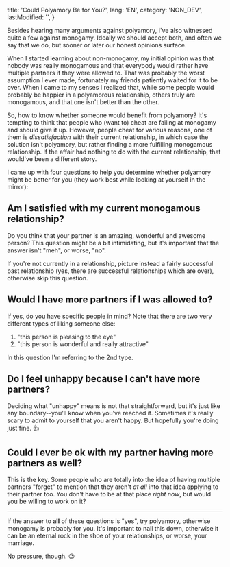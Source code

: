   title: 'Could Polyamory Be for You?',
  lang: 'EN',
  category: 'NON_DEV',
  lastModified: '',
}

Besides hearing many arguments against polyamory, I've also witnessed quite a few against monogamy. Ideally we should accept both, and often we say that we do, but sooner or later our honest opinions surface.

When I started learning about non-monogamy, my initial opinion was that nobody was really monogamous and that everybody would rather have multiple partners if they were allowed to. That was probably the worst assumption I ever made, fortunately my friends patiently waited for it to be over. When I came to my senses I realized that, while some people would probably be happier in a polyamorous relationship, others truly are monogamous, and that one isn't better than the other.

So, how to know whether someone would benefit from polyamory? It's tempting to think that people who (want to) cheat are failing at monogamy and should give it up. However, people cheat for various reasons, one of them is _dissatisfaction_ with their current relationship, in which case the solution isn't polyamory, but rather finding a more fulfilling monogamous relationship. If the affair had nothing to do with the current relationship, that would've been a different story.

I came up with four questions to help you determine whether polyamory might be better for you (they work best while looking at yourself in the mirror):

## Am I satisfied with my current monogamous relationship?

Do you think that your partner is an amazing, wonderful and awesome person? This question might be a bit intimidating, but it's important that the answer isn't "meh", or worse, "no".

If you're not currently in a relationship, picture instead a fairly successful past relationship (yes, there are successful relationships which are over), otherwise skip this question.

## Would I have more partners if I was allowed to?

If yes, do you have specific people in mind? Note that there are two very different types of liking someone else:

  1. "this person is pleasing to the eye"
  2. "this person is wonderful and really attractive"

In this question I'm referring to the 2nd type.

## Do I feel unhappy because I can't have more partners?

Deciding what "unhappy" means is not that straightforward, but it's just like any boundary--you'll know when you've reached it. Sometimes it's really scary to admit to yourself that you aren't happy. But hopefully you're doing just fine. 👍

## Could I ever be ok with my partner having more partners as well?

This is the key. Some people who are totally into the idea of having multiple partners "forget" to mention that they aren't _at all_ into that idea applying to their partner too. You don't have to be at that place _right now_, but would you be willing to work on it?

---

If the answer to **all** of these questions is "yes", try polyamory, otherwise monogamy is probably for you. It's important to nail this down, otherwise it can be an eternal rock in the shoe of your relationships, or worse, your marriage.

No pressure, though. 😉
